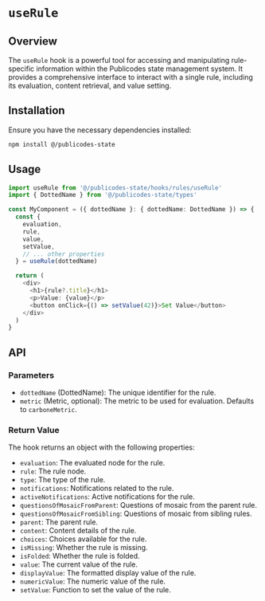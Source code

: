 # `useRule`

## Overview

The `useRule` hook is a powerful tool for accessing and manipulating rule-specific information within the Publicodes state management system. It provides a comprehensive interface to interact with a single rule, including its evaluation, content retrieval, and value setting.

## Installation

Ensure you have the necessary dependencies installed:

```bash
npm install @/publicodes-state
```

## Usage

```typescript
import useRule from '@/publicodes-state/hooks/rules/useRule'
import { DottedName } from '@/publicodes-state/types'

const MyComponent = ({ dottedName }: { dottedName: DottedName }) => {
  const { 
    evaluation, 
    rule, 
    value, 
    setValue,
    // ... other properties
  } = useRule(dottedName)

  return (
    <div>
      <h1>{rule?.title}</h1>
      <p>Value: {value}</p>
      <button onClick={() => setValue(42)}>Set Value</button>
    </div>
  )
}
```

## API

### Parameters

- `dottedName` (DottedName): The unique identifier for the rule.
- `metric` (Metric, optional): The metric to be used for evaluation. Defaults to `carboneMetric`.

### Return Value

The hook returns an object with the following properties:

- `evaluation`: The evaluated node for the rule.
- `rule`: The rule node.
- `type`: The type of the rule.
- `notifications`: Notifications related to the rule.
- `activeNotifications`: Active notifications for the rule.
- `questionsOfMosaicFromParent`: Questions of mosaic from the parent rule.
- `questionsOfMosaicFromSibling`: Questions of mosaic from sibling rules.
- `parent`: The parent rule.
- `content`: Content details of the rule.
- `choices`: Choices available for the rule.
- `isMissing`: Whether the rule is missing.
- `isFolded`: Whether the rule is folded.
- `value`: The current value of the rule.
- `displayValue`: The formatted display value of the rule.
- `numericValue`: The numeric value of the rule.
- `setValue`: Function to set the value of the rule.
